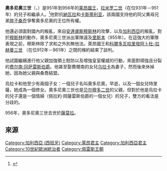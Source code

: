 {{noteTA
|1=zh-hans:莱昂;zh-hant:萊昂;zh-tw:雷昂;
|2=zh-hans:卡斯蒂利亚;zh-hant:卡斯蒂利亞;zh-tw:卡斯提爾;
|3=zh-hans:科尔多瓦;zh-hant:科爾多瓦;zh-tw:哥多華;
|4=zh-hans:特里萨;zh-hant:特里薩;zh-tw:泰麗莎;
}}
{{Infobox royalty
| type         = monarch
| name         = 奧多尼奧三世
| image        = Ordono III of León.jpg
| imgw         = 200px
| caption      = 中世紀晚期的奧多尼奧三世描畫像。
| succession   = [[萊昂王國|萊昂]][[莱昂君主列表|國王]]
| reign        = 951年–956年
| coronation   =
| predecessor  = [[拉米罗二世_(莱昂)|拉米罗二世]]
| successor    = [[桑乔一世_(莱昂)|桑乔一世]]
| spouse       = [[乌拉卡·费尔南德斯|乌拉卡·费尔南德斯]]
| issue        = 
| issue-link   = 
| issue-pipe   = 
| full name    = 
| house        = [[佩雷斯王朝|佩雷斯王朝]]
| house-type   = 王室
| father       = 雷昂的[[拉米罗二世_(莱昂)|拉米罗二世]]
| mother       = 阿度欣達·古提爾雷斯
| birth_date   = 約925年
| birth_place  =
| death_date   = 約956年
| death_place  = [[薩莫拉_(西班牙)|薩莫拉]]
| burial_place = [[聖伊西多羅聖殿|聖伊西多羅聖殿]]
| religion     = [[天主教會|羅馬天主教]]
|}}

'''奧多尼奧三世'''（{{lang-es|'''Ordoño III'''}}，{{bd|926年||956年||catIdx=SS}}）是951年到956年的[[莱昂君主列表|莱昂國王]]，[[拉米罗二世_(莱昂)|拉米罗二世]]（在位931年－951年）的兒子和繼承人。<ref>{{Cite web |url=http://thepeerage.com/p15273.htm#i152726 |title=存档副本 |accessdate=2010-10-10 |archive-date=2016-03-07 |archive-url=https://web.archive.org/web/20160307023834/http://thepeerage.com/p15273.htm#i152726 |dead-url=no }}</ref>他對抗[[納瓦拉|納瓦拉]]和[[卡斯蒂利亚王国|卡斯蒂利亚]]，該兩國支持他的同父異母兄弟[[桑乔一世_(莱昂)|胖子桑乔]]爭奪奧多尼奧的王位所有權。

他還必須面對國內的叛亂，來自[[安達盧斯|安達盧斯]][[摩爾人|穆斯林]]的攻擊，以及[[加利西亞_(西班牙)|加利西亞]]的叛亂。對於[[穆斯林|穆斯林]]的動作，奧多尼奧三世派出軍隊遠及[[里斯本|里斯本]]（955年）。在這強大的軍隊表現之前，穆斯林除了求和之外別無他法。萊昂國王和[[后倭马亚王朝|科爾多瓦哈里發]][[阿卜杜-拉赫曼三世|阿卜杜-拉赫曼三世]] （在位912年－961年）之間的條約結束了談判。

他試圖繼續進行他父親加強領土駐防以及增強皇室權威的行動，來面對頑強且分裂的[[费尔南·冈萨雷斯_(卡斯蒂利亚)|费尔南·冈萨雷斯伯爵]]。他甚至娶費爾南的女兒[[乌拉卡·费尔南德斯|乌拉卡]]為妻子，然而後來休掉她，因為她父親與桑喬結盟。

烏拉卡和他至少有兩個子女：一個兒子名叫奧多尼奧，早逝，以及一個女兒特里薩，她成為一個修女。奧多尼奧三世也是[[贝尔穆多二世_(莱昂)|贝尔穆多二世]]的父親，但對於他是烏拉卡的兒子還是一個情婦（佩拉約·岡薩雷斯伯爵的一個女兒）的兒子，雙方的看法是分歧的。

956年，奧多尼奧三世去世於[[薩莫拉_(西班牙)|薩莫拉]]。

== 來源 ==
{{commonscat|Ordoño III of León}}
{{Reflist}}

{{s-start}}
{{S-hou|[[佩雷斯王朝|佩雷斯王朝]]|約|926年||956年}}
{{s-reg}}
{{s-bef|before=[[拉米罗二世_(莱昂)|拉米罗二世]]}}
{{s-ttl|title=[[莱昂君主列表|莱昂國王]]|years=951年–956年}}
{{s-aft|after=[[桑乔一世_(莱昂)|桑乔一世]]}}
{{end}}

{{雷昂君主}}
{{Authority control}}
[[Category:加利西亞_(西班牙)|Category:加利西亞 (西班牙)]]
[[Category:萊昂君主|Category:萊昂君主]]
[[Category:加利西亞君主|Category:加利西亞君主]]
[[Category:10世紀歐洲統治者|Category:10世紀歐洲統治者]]
[[Category:佩雷斯王朝|Category:佩雷斯王朝]]